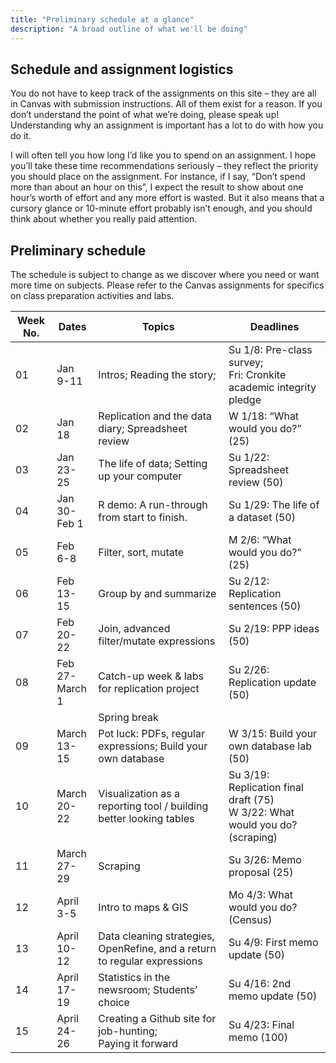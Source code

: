 ```yaml
---
title: "Preliminary schedule at a glance"
description: "A broad outline of what we'll be doing"
--- 
```




## Schedule and assignment logistics

You do not have to keep track of the assignments on this site -- they are all in Canvas with submission instructions. All of them  exist for a reason. If you don't understand the point of what we're doing, please speak up! Understanding why an assignment is important has a lot to do with how you do it. 


I will often tell you how long I'd like you to spend on an assignment. I hope you'll take these time recommendations seriously -- they reflect the priority you should place on the assignment. For instance, if I say, "Don't spend more than about an hour on this", I expect the result to show about one hour's worth of effort and any more effort is wasted. But it also means that a cursory glance or 10-minute effort probably isn't enough, and you should think about whether you really paid attention. 


## Preliminary schedule

The schedule is subject to change as we discover where you need or want more time on subjects. Please refer to the Canvas assignments for specifics on class preparation activities and labs. 



| Week No. | Dates | Topics | Deadlines  |
| ------|------|-------------------|--------------- |
|01|Jan 9-11|Intros; Reading the story; |Su 1/8: Pre-class survey; <br> Fri: Cronkite academic integrity pledge |
|02|Jan 18|Replication and the data diary; Spreadsheet review|W 1/18: "What would you do?" (25) |
|03|Jan 23-25| The life of data; Setting up your computer| Su 1/22: Spreadsheet review (50) |
|04|Jan 30-Feb 1|R demo: A run-through from start to finish. | Su 1/29: The life of a dataset (50) 
|05|Feb 6-8|Filter, sort, mutate| M 2/6: "What would you do?" (25)
|06|Feb 13-15|Group by and summarize| Su 2/12: Replication sentences (50)
|07|Feb 20-22|Join, advanced filter/mutate expressions| Su 2/19: PPP ideas (50)
|08|Feb 27-March 1|Catch-up week & labs for replication project | Su 2/26: Replication update (50)|
|||Spring break|
|09|March 13-15| Pot luck: PDFs, regular expressions;  Build your own database | W 3/15: Build your own database lab (50)
|10|March 20-22| Visualization as a reporting tool  / building better looking tables | Su 3/19: Replication final draft (75) <br>  W 3/22: What would you do? (scraping) | 
|11|March 27-29| Scraping | Su 3/26: Memo proposal (25) 
|12|April 3-5| Intro to maps & GIS |  Mo 4/3: What would you do? (Census)
|13|April 10-12| Data cleaning strategies, OpenRefine, and a return to regular expressions | Su 4/9: First memo update (50)
|14|April 17-19|Statistics in the newsroom; Students' choice| Su 4/16: 2nd memo update (50)
|15|April 24-26|Creating a Github site for job-hunting; <br> Paying it forward| Su 4/23: Final memo  (100)


 





